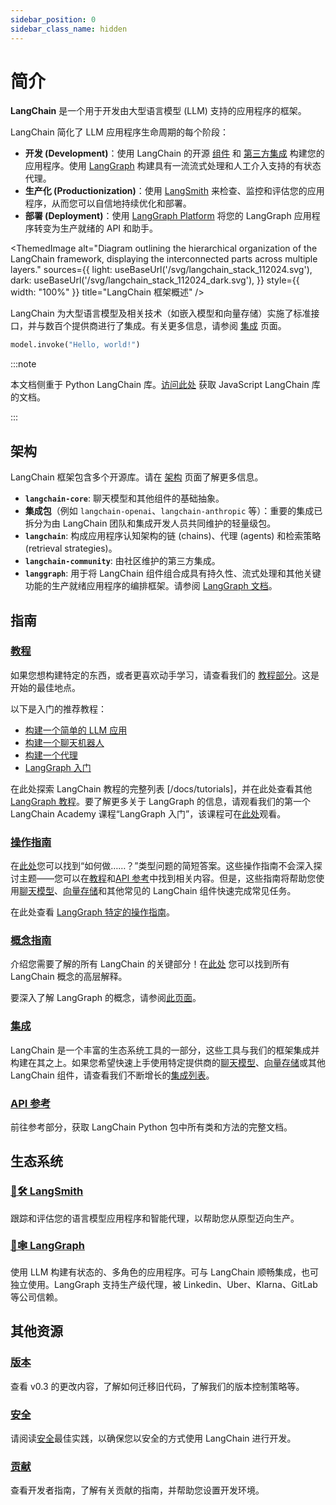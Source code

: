 ```yaml
---
sidebar_position: 0
sidebar_class_name: hidden
---
```


# 简介

**LangChain** 是一个用于开发由大型语言模型 (LLM) 支持的应用程序的框架。

LangChain 简化了 LLM 应用程序生命周期的每个阶段：
- **开发 (Development)**：使用 LangChain 的开源 [组件](/docs/concepts) 和 [第三方集成](/docs/integrations/providers/) 构建您的应用程序。使用 [LangGraph](/docs/concepts/architecture/#langgraph) 构建具有一流流式处理和人工介入支持的有状态代理。
- **生产化 (Productionization)**：使用 [LangSmith](https://docs.smith.langchain.com/) 来检查、监控和评估您的应用程序，从而您可以自信地持续优化和部署。
- **部署 (Deployment)**：使用 [LangGraph Platform](https://langchain-ai.github.io/langgraph/cloud/) 将您的 LangGraph 应用程序转变为生产就绪的 API 和助手。


<ThemedImage
  alt="Diagram outlining the hierarchical organization of the LangChain framework, displaying the interconnected parts across multiple layers."
  sources={{
    light: useBaseUrl('/svg/langchain_stack_112024.svg'),
    dark: useBaseUrl('/svg/langchain_stack_112024_dark.svg'),
  }}
  style={{ width: "100%" }}
  title="LangChain 框架概述"
/>

LangChain 为大型语言模型及相关技术（如嵌入模型和向量存储）实施了标准接口，并与数百个提供商进行了集成。有关更多信息，请参阅 [集成](/docs/integrations/providers/) 页面。


<ChatModelTabs/>

```python
model.invoke("Hello, world!")
```

:::note

本文档侧重于 Python LangChain 库。[访问此处](https://js.langchain.com) 获取 JavaScript LangChain 库的文档。

:::

## 架构

LangChain 框架包含多个开源库。请在 [架构](/docs/concepts/architecture/) 页面了解更多信息。

- **`langchain-core`**: 聊天模型和其他组件的基础抽象。
- **集成包**（例如 `langchain-openai`、`langchain-anthropic` 等）：重要的集成已拆分为由 LangChain 团队和集成开发人员共同维护的轻量级包。
- **`langchain`**: 构成应用程序认知架构的链 (chains)、代理 (agents) 和检索策略 (retrieval strategies)。
- **`langchain-community`**: 由社区维护的第三方集成。
- **`langgraph`**: 用于将 LangChain 组件组合成具有持久性、流式处理和其他关键功能的生产就绪应用程序的编排框架。请参阅 [LangGraph 文档](https://langchain-ai.github.io/langgraph/)。

## 指南

### [教程](/docs/tutorials)

如果您想构建特定的东西，或者更喜欢动手学习，请查看我们的 [教程部分](/docs/tutorials)。这是开始的最佳地点。

以下是入门的推荐教程：

- [构建一个简单的 LLM 应用](/docs/tutorials/llm_chain)
- [构建一个聊天机器人](/docs/tutorials/chatbot)
- [构建一个代理](/docs/tutorials/agents)
- [LangGraph 入门](https://langchain-ai.github.io/langgraph/tutorials/introduction/)

在此处探索 LangChain 教程的完整列表 [/docs/tutorials]，并在此处查看其他 [LangGraph 教程](https://langchain-ai.github.io/langgraph/tutorials/)。要了解更多关于 LangGraph 的信息，请观看我们的第一个 LangChain Academy 课程“LangGraph 入门”，该课程可在[此处](https://academy.langchain.com/courses/intro-to-langgraph)观看。


### [操作指南](/docs/how_to)

在[此处](/docs/how_to)您可以找到“如何做……？”类型问题的简短答案。这些操作指南不会深入探讨主题——您可以在[教程](/docs/tutorials)和[API 参考](https://python.langchain.com/api_reference/)中找到相关内容。但是，这些指南将帮助您使用[聊天模型](/docs/how_to/#chat-models)、[向量存储](/docs/how_to/#vector-stores)和其他常见的 LangChain 组件快速完成常见任务。

在此处查看 [LangGraph 特定的操作指南](https://langchain-ai.github.io/langgraph/how-tos/)。

### [概念指南](/docs/concepts)

介绍您需要了解的所有 LangChain 的关键部分！在[此处](/docs/concepts) 您可以找到所有 LangChain 概念的高层解释。

要深入了解 LangGraph 的概念，请参阅[此页面](https://langchain-ai.github.io/langgraph/concepts/)。

### [集成](integrations/providers/index.mdx)

LangChain 是一个丰富的生态系统工具的一部分，这些工具与我们的框架集成并构建在其之上。如果您希望快速上手使用特定提供商的[聊天模型](/docs/integrations/chat/)、[向量存储](/docs/integrations/vectorstores/)或其他 LangChain 组件，请查看我们不断增长的[集成列表](/docs/integrations/providers/)。


### [API 参考](https://python.langchain.com/api_reference/)
前往参考部分，获取 LangChain Python 包中所有类和方法的完整文档。

## 生态系统

### [🦜🛠️ LangSmith](https://docs.smith.langchain.com)
跟踪和评估您的语言模型应用程序和智能代理，以帮助您从原型迈向生产。

### [🦜🕸️ LangGraph](https://langchain-ai.github.io/langgraph)
使用 LLM 构建有状态的、多角色的应用程序。可与 LangChain 顺畅集成，也可独立使用。LangGraph 支持生产级代理，被 Linkedin、Uber、Klarna、GitLab 等公司信赖。

## 其他资源

### [版本](/docs/versions/v0_3/)
查看 v0.3 的更改内容，了解如何迁移旧代码，了解我们的版本控制策略等。

### [安全](/docs/security)
请阅读[安全](/docs/security)最佳实践，以确保您以安全的方式使用 LangChain 进行开发。

### [贡献](contributing/index.mdx)
查看开发者指南，了解有关贡献的指南，并帮助您设置开发环境。